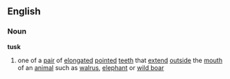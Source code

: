 ==English==
===Noun===
'''tusk'''
# one of a [[pair]] of [[elongated]] [[pointed]] [[tooth|teeth]] that [[extend]] [[outside]] the [[mouth]] of an [[animal]] such as [[walrus]], [[elephant]] or [[wild boar]]